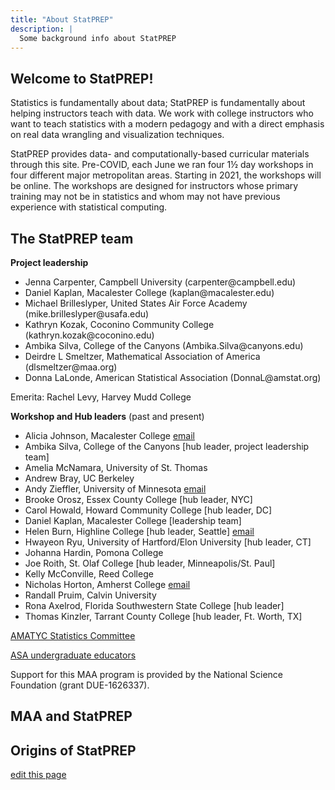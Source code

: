 ```yaml
---
title: "About StatPREP"
description: |
  Some background info about StatPREP
---
```


## Welcome to StatPREP!			

Statistics is fundamentally about data; StatPREP is fundamentally about helping instructors teach with data. We work with college instructors who want to teach statistics with a modern pedagogy and with a direct emphasis on real data wrangling and visualization techniques.

StatPREP provides data- and computationally-based curricular materials through this site. Pre-COVID, each June we ran four 1½ day workshops in four different major metropolitan areas. Starting in 2021, the workshops will be online. The workshops are designed for instructors whose primary training may not be in statistics and whom may not have previous experience with statistical computing. 

## The StatPREP team

**Project leadership**

- Jenna Carpenter, Campbell University (carpenter@campbell.edu)
- Daniel Kaplan, Macalester College (kaplan@macalester.edu)
- Michael Brilleslyper, United States Air Force Academy (mike.brilleslyper@usafa.edu)
- Kathryn Kozak, Coconino Community College (kathryn.kozak@coconino.edu)
- Ambika Silva, College of the Canyons (Ambika.Silva@canyons.edu)
- Deirdre L Smeltzer, Mathematical Association of America (dlsmeltzer@maa.org)
- Donna LaLonde, American Statistical Association (DonnaL@amstat.org)

Emerita: Rachel Levy, Harvey Mudd College

**Workshop and Hub leaders** (past and present)

- Alicia Johnson, Macalester College [email](ajohns24@macalester.edu)
- Ambika Silva, College of the Canyons [hub leader, project leadership team]
- Amelia McNamara, University of St. Thomas
- Andrew Bray, UC Berkeley
- Andy Zieffler, University of Minnesota [email](zief0002@umn.edu)
- Brooke Orosz, Essex County College [hub leader, NYC]
- Carol Howald, Howard Community College [hub leader, DC]
- Daniel Kaplan, Macalester College [leadership team]
- Helen Burn, Highline College [hub leader, Seattle] [email](HBURN@highline.edu)
- Hwayeon Ryu, University of Hartford/Elon University [hub leader, CT]
- Johanna Hardin, Pomona College
- Joe Roith, St. Olaf College [hub leader, Minneapolis/St. Paul]
- Kelly McConville, Reed College
- Nicholas Horton, Amherst College [email](nhorton@amherst.edu)
- Randall Pruim, Calvin University
- Rona Axelrod, Florida Southwestern State College [hub leader]
- Thomas Kinzler, Tarrant County College [hub leader, Ft. Worth, TX]


[AMATYC Statistics Committee](https://amatyc.site-ym.com/page/StatsResources?)

[ASA undergraduate educators](https://www.amstat.org/ASA/Education/Undergraduate-Educators.aspx#communities)

Support for this MAA program is provided by the National Science Foundation (grant DUE-1626337).

## MAA and StatPREP
## Origins of StatPREP


[edit this page](https://github.com/StatPREP/StatPREP.github.io/edit/main/about.Rmd)

